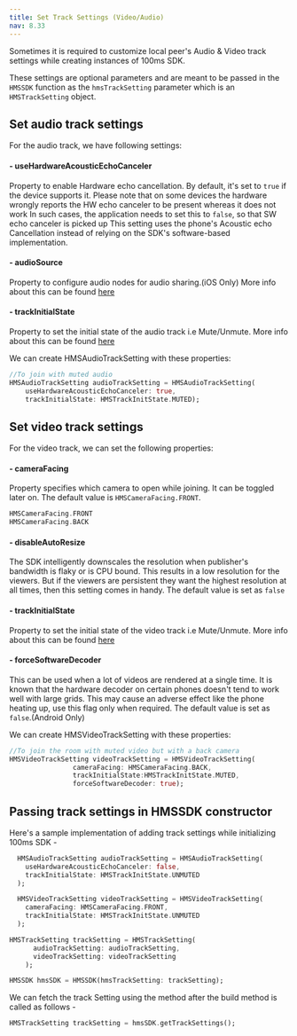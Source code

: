 ```yaml
---
title: Set Track Settings (Video/Audio)
nav: 8.33
---
```


Sometimes it is required to customize local peer's Audio & Video track settings while creating instances of 100ms SDK.

These settings are optional parameters and are meant to be passed in the `HMSSDK` function as the `hmsTrackSetting` parameter which is an `HMSTrackSetting` object.

## Set audio track settings

For the audio track, we have following settings:

#### - useHardwareAcousticEchoCanceler

Property to enable Hardware echo cancellation. By default, it's set to `true` if the device supports it.
Please note that on some devices the hardware wrongly reports the HW echo canceler to be present whereas it does not work
In such cases, the application needs to set this to `false`, so that SW echo canceler is picked up
This setting uses the phone's Acoustic echo Cancellation instead of relying on the SDK's software-based implementation.

#### - audioSource

Property to configure audio nodes for audio sharing.(iOS Only) More info about this can be found [here](../features/audio_sharing#i-os-setup)

#### - trackInitialState

Property to set the initial state of the audio track i.e Mute/Unmute. More info about this can be found [here](../features/mute#setting-video-and-mic-off-while-joining)

We can create HMSAudioTrackSetting with these properties:

```dart
//To join with muted audio
HMSAudioTrackSetting audioTrackSetting = HMSAudioTrackSetting(
    useHardwareAcousticEchoCanceler: true,
    trackInitialState: HMSTrackInitState.MUTED);
```

## Set video track settings

For the video track, we can set the following properties:

#### - cameraFacing

Property specifies which camera to open while joining. It can be toggled later on. The default value is `HMSCameraFacing.FRONT`.

```dart
HMSCameraFacing.FRONT
HMSCameraFacing.BACK
```

#### - disableAutoResize

The SDK intelligently downscales the resolution when publisher's bandwidth is flaky or is CPU bound. This results in a low resolution for the viewers. But if the viewers are persistent they want the highest resolution at all times, then this setting comes in handy.
The default value is set as `false`

#### - trackInitialState

Property to set the initial state of the video track i.e Mute/Unmute. More info about this can be found [here](../features/mute#setting-video-and-mic-off-while-joining)

#### - forceSoftwareDecoder

This can be used when a lot of videos are rendered at a single time. It is known that the hardware decoder on certain phones doesn't tend to work well with large grids.
This may cause an adverse effect like the phone heating up, use this flag only when required. The default value is set as `false`.(Android Only)

We can create HMSVideoTrackSetting with these properties:

```dart
//To join the room with muted video but with a back camera
HMSVideoTrackSetting videoTrackSetting = HMSVideoTrackSetting(
                cameraFacing: HMSCameraFacing.BACK,
                trackInitialState:HMSTrackInitState.MUTED,
                forceSoftwareDecoder: true);
```

## Passing track settings in HMSSDK constructor

Here's a sample implementation of adding track settings while initializing 100ms SDK -

```dart
  HMSAudioTrackSetting audioTrackSetting = HMSAudioTrackSetting(
    useHardwareAcousticEchoCanceler: false,
    trackInitialState: HMSTrackInitState.UNMUTED
  );

  HMSVideoTrackSetting videoTrackSetting = HMSVideoTrackSetting(
    cameraFacing: HMSCameraFacing.FRONT,
    trackInitialState: HMSTrackInitState.UNMUTED
  );

HMSTrackSetting trackSetting = HMSTrackSetting(
      audioTrackSetting: audioTrackSetting,
      videoTrackSetting: videoTrackSetting
    );

HMSSDK hmsSDK = HMSSDK(hmsTrackSetting: trackSetting);
```

We can fetch the track Setting using the method after the build method is called as follows -

```dart
HMSTrackSetting trackSetting = hmsSDK.getTrackSettings();
```
